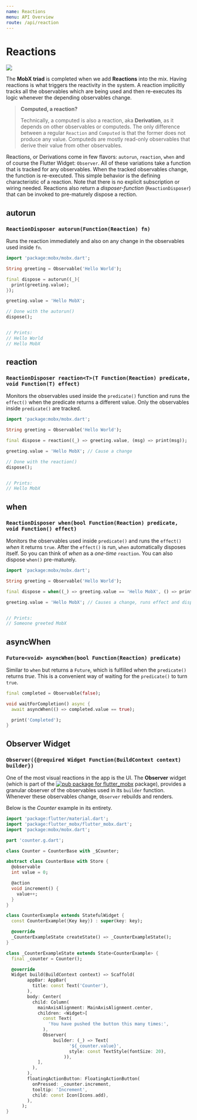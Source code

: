 ```yaml
---
name: Reactions
menu: API Overview
route: /api/reaction
---
```



# Reactions

<img src={mobxTriad} />

The **MobX triad** is completed when we add **Reactions** into the mix. Having reactions is what triggers the reactivity in the system. A reaction implicitly tracks all the observables which are being used and then re-executes its logic whenever the depending observables change.

> **Computed, a reaction?**
>
> Technically, a computed is also a reaction, aka **Derivation**, as it depends on other observables or computeds. The only difference between a regular `Reaction` and `Computed` is that the former does not produce any value. Computeds are mostly read-only observables that derive their value from other observables.

Reactions, or Derivations come in few flavors: `autorun`, `reaction`, `when` and of course the Flutter Widget: `Observer`. All of these variations take a function that is tracked for any observables. When the tracked observables change, the function is re-executed. This simple behavior is the defining characteristic of a reaction. Note that there is no explicit subscription or wiring needed. Reactions also return a _disposer-function_ (`ReactionDisposer`) that can be invoked to pre-maturely dispose a rection.

## autorun

### `ReactionDisposer autorun(Function(Reaction) fn)`

Runs the reaction immediately and also on any change in the observables used inside
`fn`.

```dart
import 'package:mobx/mobx.dart';

String greeting = Observable('Hello World');

final dispose = autorun((_){
  print(greeting.value);
});

greeting.value = 'Hello MobX';

// Done with the autorun()
dispose();


// Prints:
// Hello World
// Hello MobX
```

## reaction

### `ReactionDisposer reaction<T>(T Function(Reaction) predicate, void Function(T) effect)`

Monitors the observables used inside the `predicate()` function and runs the `effect()` when
the predicate returns a different value. Only the observables inside `predicate()` are tracked.

```dart
import 'package:mobx/mobx.dart';

String greeting = Observable('Hello World');

final dispose = reaction((_) => greeting.value, (msg) => print(msg));

greeting.value = 'Hello MobX'; // Cause a change

// Done with the reaction()
dispose();


// Prints:
// Hello MobX
```

## when

### `ReactionDisposer when(bool Function(Reaction) predicate, void Function() effect)`

Monitors the observables used inside `predicate()` and runs the `effect()` _when_ it returns `true`. After the `effect()` is run, `when` automatically disposes itself. So you can think of _when_ as a _one-time_ `reaction`. You can also dispose `when()` pre-maturely.

```dart
import 'package:mobx/mobx.dart';

String greeting = Observable('Hello World');

final dispose = when((_) => greeting.value == 'Hello MobX', () => print('Someone greeted MobX'));

greeting.value = 'Hello MobX'; // Causes a change, runs effect and disposes


// Prints:
// Someone greeted MobX
```

## asyncWhen

### `Future<void> asyncWhen(bool Function(Reaction) predicate)`

Similar to `when` but returns a `Future`, which is fulfilled when the `predicate()` returns _true_. This is a convenient way of waiting for the `predicate()` to turn `true`.

```dart
final completed = Observable(false);

void waitForCompletion() async {
  await asyncWhen(() => completed.value == true);

  print('Completed');
}
```

## Observer Widget

### `Observer({@required Widget Function(BuildContext context) builder})`

One of the most visual reactions in the app is the UI. The **Observer** widget (which is part of the
[![pub package for flutter_mobx](https://img.shields.io/pub/v/flutter_mobx.svg?label=flutter_mobx&color=blue)](https://pub.dartlang.org/packages/flutter_mobx)
package), provides a granular observer of the observables used in its `builder` function. Whenever these observables change, `Observer` rebuilds and renders.

Below is the _Counter_ example in its entirety.

```dart
import 'package:flutter/material.dart';
import 'package:flutter_mobx/flutter_mobx.dart';
import 'package:mobx/mobx.dart';

part 'counter.g.dart';

class Counter = CounterBase with _$Counter;

abstract class CounterBase with Store {
  @observable
  int value = 0;

  @action
  void increment() {
    value++;
  }
}

class CounterExample extends StatefulWidget {
  const CounterExample({Key key}) : super(key: key);

  @override
  _CounterExampleState createState() => _CounterExampleState();
}

class _CounterExampleState extends State<CounterExample> {
  final _counter = Counter();

  @override
  Widget build(BuildContext context) => Scaffold(
        appBar: AppBar(
          title: const Text('Counter'),
        ),
        body: Center(
          child: Column(
            mainAxisAlignment: MainAxisAlignment.center,
            children: <Widget>[
              const Text(
                'You have pushed the button this many times:',
              ),
              Observer(
                  builder: (_) => Text(
                        '${_counter.value}',
                        style: const TextStyle(fontSize: 20),
                      )),
            ],
          ),
        ),
        floatingActionButton: FloatingActionButton(
          onPressed: _counter.increment,
          tooltip: 'Increment',
          child: const Icon(Icons.add),
        ),
      );
}
```
